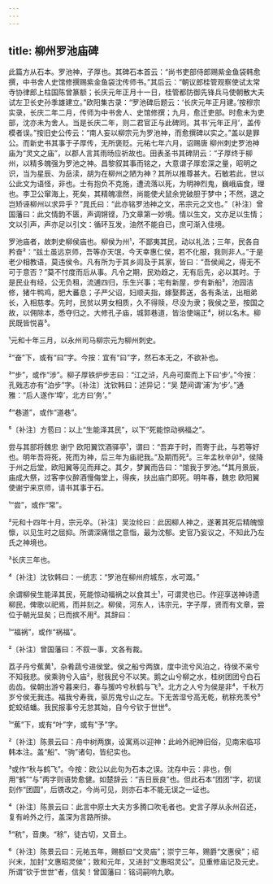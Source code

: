 ```yaml
---
---
---
```

title: 柳州罗池庙碑
---







此篇方从石本。罗池神，子厚也。其碑石本首云：“尚书吏部侍郎赐紫金鱼袋韩愈撰，中书舍人史馆修撰赐紫金鱼袋沈传师书。”其后云：“朝议郎桂管观察使试太常寺协律郎上柱国陈曾篆额；长庆元年正月十一日，桂管都防御先锋兵马使朝散大夫试左卫长史孙季雄建立。”欧阳集古录：“罗池碑后题云：‘长庆元年正月建。’按穆宗实录，长庆二年二月，传师为中书舍人、史馆修撰；九月，愈迁吏部。时愈未为吏部，沈亦未为舍人。当是长庆二年，则二君官正与此碑同。其书‘元年正月’，盖传模者误。”按旧史公传云：“南人妄以柳宗元为罗池神，而愈撰碑以实之。”盖以是罪公。而新史书其事于子厚传，无所褒贬。元祐七年六月，诏赐唐 柳州刺史罗池神庙为“灵文之庙”，以郡人言其雨旸应祈故也。田表圣书其碑阴云：“子厚终于柳州，以精多魄强为罗池之神。昌黎叙其事而铭之，大意谓子厚宏深之量，昭明之识，当为星辰、为岳渎，胡为在柳州之陋为神？其所以推尊甚大。石敏若此，世以公此文为语怪，非也。士有抱负不克施，遭流落以死，为明神烈鬼，巍峨庙食，理也。李卫公窜海上，死矣，其精魄凛然，尚能使犬鼠余党破胆于梦中；不然，退之岂矫诬柳州以求异乎？”晁氏曰：“此亦铭罗池神之文，吊宗元之文也。”〔补注〕曾国藩曰：此文情韵不匮，声调锵铿，乃文章第一妙境。情以生文，文亦足以生情；文以引声，声亦足以引文：循环互发，油然不能自已，庶可渐入佳境。

罗池庙者，故刺史柳侯庙也。柳侯为州¹，不鄙夷其民，动以礼法；三年，民各自矜奋²：“兹土虽远京师，吾等亦天氓，今天幸惠仁侯，若不化服，我则非人。”于是老少相教语，莫违侯令。凡有所为于其乡闾及于其家，皆曰：“吾侯闻之，得无不可于意否？”莫不忖度而后从事。凡令之期，民劝趋之，无有后先，必以其时。于是民业有经，公无负租，流逋四归，乐生兴事；宅有新屋，步有新船³，池园洁修，猪牛鸭鸡，肥大蕃息；子严父诏，妇顺夫指，嫁娶葬送，各有条法，出相弟长，入相慈孝。先时，民贫以男女相质，久不得赎，尽没为隶；我侯之至，按国之故，以佣除本，悉夺归之。大修孔子庙，城郭巷道，皆治使端正⁴，树以名木。柳民既皆悦喜⁵。

¹元和十年三月，以永州司马柳宗元为柳州刺史。

²“奋”下，或有“曰”字。今按：宜有“曰”字，然石本无之，不欲补也。

³“步”，或作“涉”。柳子厚铁炉步志曰：“江之浒，凡舟可縻而上下曰‘步’。”今按：孔戣志亦有“泊步”字。〔补注〕沈钦韩曰：述异记：“吴 楚间谓‘浦’为‘步’。”通雅：“后人遂作‘埠’，北方曰‘务’。”

⁴“巷道”，或作“道巷”。

⁵〔补注〕方苞曰：以上“生能泽其民”，以下“死能惊动祸福之”。

尝与其部将魏忠 谢宁 欧阳翼饮酒驿亭¹，谓曰：“吾弃于时，而寄于此，与若等好也。明年吾将死，死而为神，后三年为庙祀我。”及期而死²。三年孟秋辛卯³，侯降于州之后堂，欧阳翼等见而拜之。其夕，梦翼而告曰：“馆我于罗池。”⁴其月景辰，庙成大祭，过客李仪醉酒慢侮堂上，得疾，扶出庙门即死。明年春，魏忠 欧阳翼使谢宁来京师，请书其事于石。

¹“尝”，或作“常”。

²元和十四年十月，宗元卒。〔补注〕吴汝纶曰：此因柳人神之，遂著其死后精魄懔懔，以见生时之屈抑。所谓深痛惜之意恉，最为沈郁。史官乃妄议之，不知此乃左氏之神境也。

³长庆三年也。

⁴〔补注〕沈钦韩曰：一统志：“罗池在柳州府城东，水可溉。”

余谓柳侯生能泽其民，死能惊动福祸之以食其土¹，可谓灵也已。作迎享送神诗遗柳民，俾歌以祀焉，而并刻之。柳侯，河东人，讳宗元，字子厚，贤而有文章，尝位于朝光显矣；已而摈不用²。其辞曰：

¹“福祸”，或作“祸福”。

²〔补注〕曾国藩曰：不叙一事，文各有裁。

荔子丹兮蕉黄¹，杂肴蔬兮进侯堂。侯之船兮两旗，度中流兮风泊之，待侯不来兮不知我悲。侯乘驹兮入庙²，慰我民兮不以笑。鹅之山兮柳之水，桂树团团兮白石齿齿。侯朝出游兮暮来归，春与猨吟兮秋鹤与飞³。北方之人兮为侯是非⁴，千秋万岁兮侯无我违。福我兮寿我，驱厉鬼兮山之左。下无苦湿兮高无乾，秔稌充羡兮⁵蛇蛟结蟠。我民报事兮无怠其始，自今兮钦于世世⁶。

¹“蕉”下，或有“叶”字，或有“予”字。

²〔补注〕陈景云曰：舟中树两旗，设寓焉以迎神：此岭外祀神旧俗，见南宋临邛 韩本注。盖“船”、“驹”诸句，皆纪实也。

³或作“秋与鹤飞”。今按：欧公以此句为石本之误。沈存中云：非也，倒用“鹤”“与”两字则语势愈健。如楚辞云：“吉日辰良”也。但此石本“团团”字，初误刻作“团圆”，后镌改之，今尚可见，则亦石本不能无误之一证也。

⁴〔补注〕陈景云曰：此言中原士大夫方多腾口吹毛者也。史言子厚从永州召还，复有岭外之行，盖深为言路所排。

⁵“秔”，音庚。“稌”，徒古切，又音土。

⁶〔补注〕陈景云曰：元祐五年，赐额曰“文灵庙”；崇宁三年，赐爵“文惠侯”；绍兴末，加封“文惠昭灵侯”；致和元年，又进封“文惠昭灵公”。见重修庙记及元史。所谓“钦于世世”者，信矣！曾国藩曰：铭词嗣响九歌。